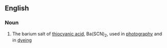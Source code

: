 ==English==

===Noun===
{{en-noun|head=[[barium]] [[thiocyanate]]|-}}

# {{label|en|inorganic compound}} The barium salt of [[thiocyanic acid]], Ba(SCN)<sub>2</sub>, used in [[photography]] and in [[dyeing]]